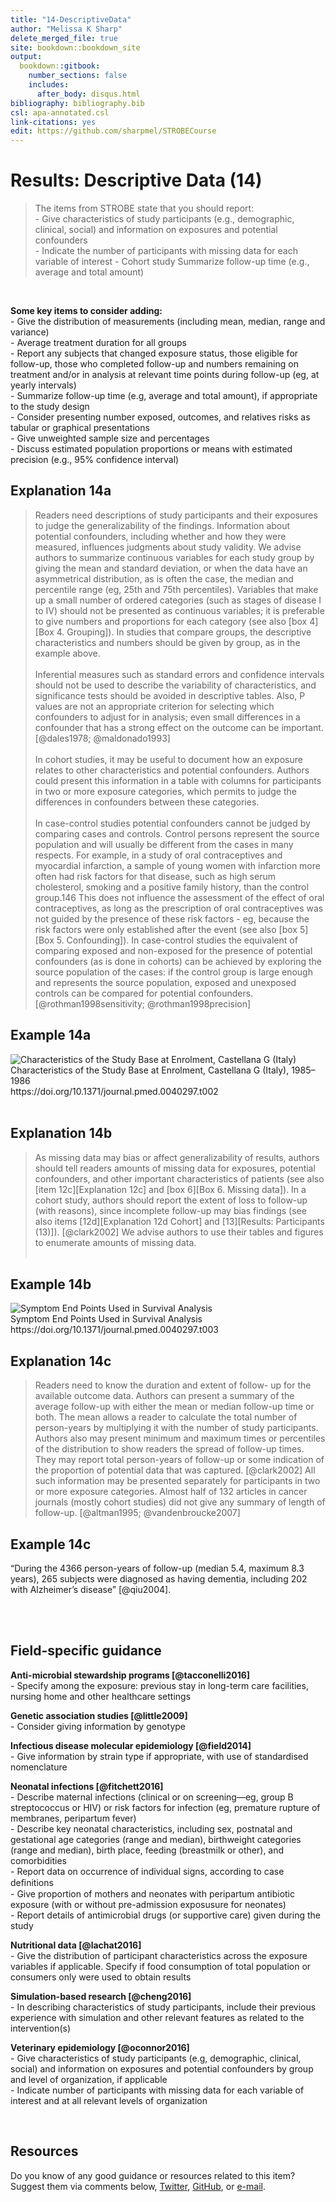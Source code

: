 ---
title: "14-DescriptiveData"
author: "Melissa K Sharp"
delete_merged_file: true
site: bookdown::bookdown_site
output:
  bookdown::gitbook:
    number_sections: false 
    includes: 
      after_body: disqus.html
bibliography: bibliography.bib
csl: apa-annotated.csl
link-citations: yes
edit: https://github.com/sharpmel/STROBECourse
---

# Results: Descriptive Data (14)
> The items from STROBE state that you should report:  
-	Give characteristics of study participants (e.g., demographic, clinical, social) and information on exposures and potential confounders  
-	Indicate the number of participants with missing data for each variable of interest
-	Cohort study Summarize follow-up time (e.g., average and total amount)

</br> 

**Some key items to consider adding:**  
- Give the distribution of measurements (including mean, median, range and variance)  
- Average treatment duration for all groups  
- Report any subjects that changed exposure status, those eligible for follow-up, those who completed follow-up and numbers remaining on treatment and/or in analysis at relevant time points during follow-up (eg, at yearly intervals)  
-	Summarize follow-up time (e.g, average and total amount), if appropriate to the study design  
- Consider presenting number exposed, outcomes, and relatives risks as tabular or graphical presentations  
-	Give unweighted sample size and percentages  
- Discuss estimated population proportions or means with estimated precision (e.g., 95% confidence interval)  

## Explanation 14a  
> Readers need descriptions of study participants and their exposures to judge the generalizability of the findings. Information about potential confounders, including whether and how they were measured, influences judgments about study validity. We advise authors to summarize continuous variables for each study group by giving the mean and standard deviation, or when the data have an asymmetrical distribution, as is often the case, the median and percentile range (eg, 25th and 75th percentiles). Variables that make up a small number of ordered categories (such as stages of disease I to IV) should not be presented as continuous variables; it is preferable to give numbers and proportions for each category (see also [box 4][Box 4. Grouping]). In studies that compare groups, the descriptive characteristics and numbers should be given by group, as in the example above.  
</br>
Inferential measures such as standard errors and confidence intervals should not be used to describe the variability of characteristics, and significance tests should be avoided in descriptive tables. Also, P values are not an appropriate criterion for selecting which confounders to adjust for in analysis; even small differences in a confounder that has a strong effect on the outcome can be important. [@dales1978; @maldonado1993]  
</br>
In cohort studies, it may be useful to document how an exposure relates to other characteristics and potential confounders. Authors could present this information in a table with columns for participants in two or more exposure categories, which permits to judge the differences in confounders between these categories.  
</br>
In case-control studies potential confounders cannot be judged by comparing cases and controls. Control persons represent the source population and will usually be different from the cases in many respects. For example, in a study of oral contraceptives and myocardial infarction, a sample of young women with infarction more often had risk factors for that disease, such as high serum cholesterol, smoking and a positive family history, than the control group.146 This does not influence the assessment of the effect of oral contraceptives, as long as the prescription of oral contraceptives was not guided by the presence of these risk factors - eg, because the risk factors were only established after the event (see also [box 5][Box 5. Confounding]). In case-control studies the equivalent of comparing exposed and non-exposed for the presence of potential confounders (as is done in cohorts) can be achieved by exploring the source population of the cases: if the control group is large enough and represents the source population, exposed and unexposed controls can be compared for potential confounders. [@rothman1998sensitivity; @rothman1998precision] 
</br>

## Example 14a  
<img align="center" src="images/14a.png" style="float:center" alt="Characteristics of the Study Base at Enrolment, Castellana G (Italy)"></br> 
Characteristics of the Study Base at Enrolment, Castellana G (Italy), 1985–1986  
https://doi.org/10.1371/journal.pmed.0040297.t002  
</br> 

## Explanation 14b
> As missing data may bias or affect generalizability of results, authors should tell readers amounts of missing data for exposures, potential confounders, and other important characteristics of patients (see also [item 12c][Explanation 12c] and [box 6][Box 6. Missing data]). In a cohort study, authors should report the extent of loss to follow-up (with reasons), since incomplete follow-up may bias findings (see also items [12d][Explanation 12d Cohort] and [13][Results: Participants (13)]). [@clark2002] We advise authors to use their tables and figures to enumerate amounts of missing data.  
</br>

## Example 14b  
<img align="center" src="images/14b.png" alt="Symptom End Points Used in Survival Analysis"></br> 
Symptom End Points Used in Survival Analysis  
https://doi.org/10.1371/journal.pmed.0040297.t003  

## Explanation 14c  
> Readers need to know the duration and extent of follow- up for the available outcome data. Authors can present a summary of the average follow-up with either the mean or median follow-up time or both. The mean allows a reader to calculate the total number of person-years by multiplying it with the number of study participants. Authors also may present minimum and maximum times or percentiles of the distribution to show readers the spread of follow-up times. They may report total person-years of follow-up or some indication of the proportion of potential data that was captured. [@clark2002] All such information may be presented separately for participants in two or more exposure categories. Almost half of 132 articles in cancer journals (mostly cohort studies) did not give any summary of length of follow-up. [@altman1995; @vandenbroucke2007]  

## Example 14c  
“During the 4366 person-years of follow-up (median 5.4, maximum 8.3 years), 265 subjects were diagnosed as having dementia, including 202 with Alzheimer's disease” [@qiu2004].  

</br></br>

## Field-specific guidance  
**Anti-microbial stewardship programs [@tacconelli2016]**  
-	Specify among the exposure: previous stay in long-term care facilities, nursing home and other healthcare settings  </br>

**Genetic association studies [@little2009]**  
-	Consider giving information by genotype  </br>

**Infectious disease molecular epidemiology [@field2014]**  
- Give information by strain type if appropriate, with use of standardised nomenclature  </br>

**Neonatal infections [@fitchett2016]**  
-	Describe maternal infections (clinical or on screening—eg, group B streptococcus or HIV) or risk factors for infection (eg, premature rupture of membranes, peripartum fever)  
-	Describe key neonatal characteristics, including sex, postnatal and gestational age categories (range and median), birthweight categories (range and median), birth place, feeding (breastmilk or other), and comorbidities  
-	Report data on occurrence of individual signs, according to case deﬁnitions  
-	Give proportion of mothers and neonates with peripartum antibiotic exposure (with or without pre-admission exposusure for neonates)  
- Report details of antimicrobial drugs (or supportive care) given during the study  </br> 

**Nutritional data [@lachat2016]**  
-	Give the distribution of participant characteristics across the exposure variables if applicable. Specify if food consumption of total population or consumers only were used to obtain results  </br> 

**Simulation-based research [@cheng2016]**  
-	In describing characteristics of study participants, include their previous experience with simulation and other relevant features as related to the intervention(s)  </br>

**Veterinary epidemiology [@oconnor2016]**  
-	Give characteristics of study participants (e.g, demographic, clinical, social) and information on exposures and potential confounders by group and level of organization, if applicable   
-	Indicate number of participants with missing data for each variable of interest and at all relevant levels of organization  

</br>

## Resources  
Do you know of any good guidance or resources related to this item? Suggest them via comments below, [Twitter](https://twitter.com/sharpmelk), [GitHub](https://github.com/sharpmel/STROBECourse), or [e-mail](mailto:melissaksharp@gmail.com).